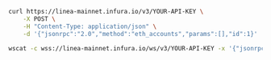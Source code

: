 
<Tabs>
  <TabItem value="cURL">

```bash
curl https://linea-mainnet.infura.io/v3/YOUR-API-KEY \
    -X POST \
    -H "Content-Type: application/json" \
    -d '{"jsonrpc":"2.0","method":"eth_accounts","params":[],"id":1}'
```

  </TabItem>
  <TabItem value="WSS">

```bash
wscat -c wss://linea-mainnet.infura.io/ws/v3/YOUR-API-KEY -x '{"jsonrpc":"2.0","method":"eth_accounts","params":[],"id":1}'
```

  </TabItem>

</Tabs>

